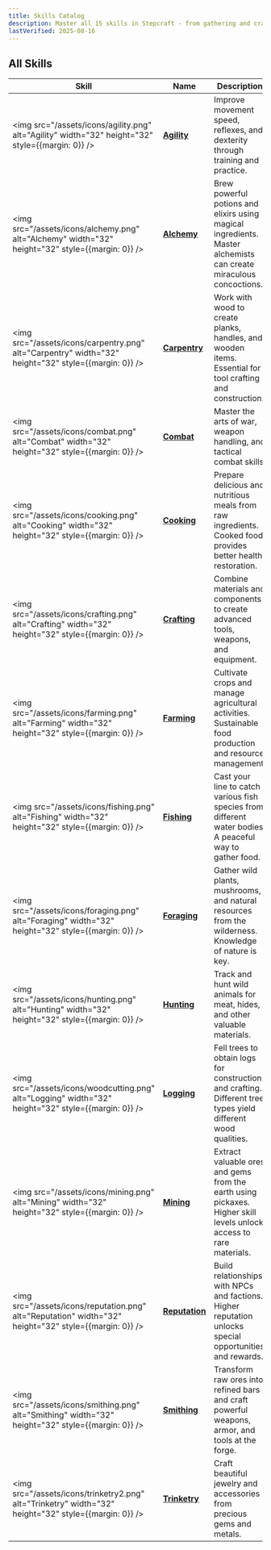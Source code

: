 ```yaml
---
title: Skills Catalog
description: Master all 15 skills in Stepcraft - from gathering and crafting to combat and social abilities
lastVerified: 2025-08-16
---
```


## All Skills

| Skill                                                                                                  | Name                                                 | Description                                                                                                        |
| ------------------------------------------------------------------------------------------------------ | ---------------------------------------------------- | ------------------------------------------------------------------------------------------------------------------ |
| <img src="/assets/icons/agility.png" alt="Agility" width="32" height="32" style={{margin: 0}} />       | **[Agility](/docs/skills/individual/agility)**       | Improve movement speed, reflexes, and dexterity through training and practice.                                     |
| <img src="/assets/icons/alchemy.png" alt="Alchemy" width="32" height="32" style={{margin: 0}} />       | **[Alchemy](/docs/skills/individual/alchemy)**       | Brew powerful potions and elixirs using magical ingredients. Master alchemists can create miraculous concoctions.  |
| <img src="/assets/icons/carpentry.png" alt="Carpentry" width="32" height="32" style={{margin: 0}} />   | **[Carpentry](/docs/skills/individual/carpentry)**   | Work with wood to create planks, handles, and wooden items. Essential for tool crafting and construction.          |
| <img src="/assets/icons/combat.png" alt="Combat" width="32" height="32" style={{margin: 0}} />         | **[Combat](/docs/skills/individual/combat)**         | Master the arts of war, weapon handling, and tactical combat skills.                                               |
| <img src="/assets/icons/cooking.png" alt="Cooking" width="32" height="32" style={{margin: 0}} />       | **[Cooking](/docs/skills/individual/cooking)**       | Prepare delicious and nutritious meals from raw ingredients. Cooked food provides better health restoration.       |
| <img src="/assets/icons/crafting.png" alt="Crafting" width="32" height="32" style={{margin: 0}} />     | **[Crafting](/docs/skills/individual/crafting)**     | Combine materials and components to create advanced tools, weapons, and equipment.                                 |
| <img src="/assets/icons/farming.png" alt="Farming" width="32" height="32" style={{margin: 0}} />       | **[Farming](/docs/skills/individual/farming)**       | Cultivate crops and manage agricultural activities. Sustainable food production and resource management.           |
| <img src="/assets/icons/fishing.png" alt="Fishing" width="32" height="32" style={{margin: 0}} />       | **[Fishing](/docs/skills/individual/fishing)**       | Cast your line to catch various fish species from different water bodies. A peaceful way to gather food.           |
| <img src="/assets/icons/foraging.png" alt="Foraging" width="32" height="32" style={{margin: 0}} />     | **[Foraging](/docs/skills/individual/foraging)**     | Gather wild plants, mushrooms, and natural resources from the wilderness. Knowledge of nature is key.              |
| <img src="/assets/icons/hunting.png" alt="Hunting" width="32" height="32" style={{margin: 0}} />       | **[Hunting](/docs/skills/individual/hunting)**       | Track and hunt wild animals for meat, hides, and other valuable materials.                                         |
| <img src="/assets/icons/woodcutting.png" alt="Logging" width="32" height="32" style={{margin: 0}} />   | **[Logging](/docs/skills/individual/logging)**       | Fell trees to obtain logs for construction and crafting. Different tree types yield different wood qualities.      |
| <img src="/assets/icons/mining.png" alt="Mining" width="32" height="32" style={{margin: 0}} />         | **[Mining](/docs/skills/individual/mining)**         | Extract valuable ores and gems from the earth using pickaxes. Higher skill levels unlock access to rare materials. |
| <img src="/assets/icons/reputation.png" alt="Reputation" width="32" height="32" style={{margin: 0}} /> | **[Reputation](/docs/skills/individual/reputation)** | Build relationships with NPCs and factions. Higher reputation unlocks special opportunities and rewards.           |
| <img src="/assets/icons/smithing.png" alt="Smithing" width="32" height="32" style={{margin: 0}} />     | **[Smithing](/docs/skills/individual/smithing)**     | Transform raw ores into refined bars and craft powerful weapons, armor, and tools at the forge.                    |
| <img src="/assets/icons/trinketry2.png" alt="Trinketry" width="32" height="32" style={{margin: 0}} />  | **[Trinketry](/docs/skills/individual/trinketry)**   | Craft beautiful jewelry and accessories from precious gems and metals.                                             |
